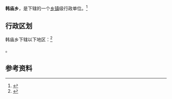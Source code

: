 {{中国乡级行政区|37/01/26/205/000}}

'''韩庙乡'''，是{{PRC admin/fullname|37/01/26/205/000|3}}下辖的一个[[乡镇|乡镇]]级行政单位。<ref>{{PRC admin/ref sgc|{{PRC admin/parent|37/01/26/205/000}}}}</ref>

== 行政区划 ==

韩庙乡下辖以下地区：<ref>{{PRC admin/ref sgc|37/01/26/205/000}}</ref>

{{PRC admin/children|37/01/26/205/000}}。

== 参考资料 ==

{{reflist}}

{{行政区划小作品}}
{{PRC admin/navcat|37/01/26/205/000}}